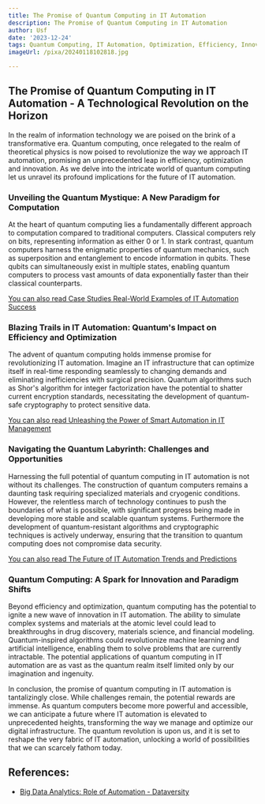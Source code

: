 ```yaml
---
title: The Promise of Quantum Computing in IT Automation
description: The Promise of Quantum Computing in IT Automation
author: Usf
date: '2023-12-24'
tags: Quantum Computing, IT Automation, Optimization, Efficiency, Innovation
imageUrl: /pixa/20240118102818.jpg

---
```

## The  Promise of  Quantum Computing in IT Automation - A Technological  Revolution on the Horizon

In the realm of information technology we  are poised on  the brink of a transformative era. Quantum computing, once  relegated to the realm  of theoretical  physics is now poised to revolutionize  the way we approach IT automation, promising an unprecedented leap in efficiency, optimization and innovation. As we delve into the intricate world of quantum computing let us unravel its profound implications  for the future of IT  automation.

###  Unveiling the Quantum Mystique: A New Paradigm for Computation
At the heart  of quantum computing lies a fundamentally different  approach to  computation compared to traditional  computers.  Classical computers rely on bits,  representing information as either 0 or 1. In stark contrast, quantum  computers harness the enigmatic properties  of quantum mechanics, such as superposition and entanglement to encode information in qubits. These qubits can simultaneously exist in multiple states, enabling quantum computers to process vast amounts of data exponentially faster  than  their classical counterparts.

[You can also read Case Studies Real-World Examples  of IT  Automation Success](Case%20Studies%20Real-World%20Examples%20of%20IT%20Automation%20Success)


### Blazing Trails in IT Automation: Quantum's Impact on Efficiency and  Optimization
The advent of quantum computing holds immense promise for revolutionizing IT automation. Imagine an IT infrastructure that can optimize itself in real-time responding seamlessly to changing demands and eliminating inefficiencies with surgical precision. Quantum algorithms such as Shor's algorithm for integer factorization have the potential to  shatter current encryption standards, necessitating the development of quantum-safe cryptography to protect sensitive data.

[You can also read Unleashing the Power of Smart Automation in IT Management](Unleashing%20the%20Power%20of%20Smart%20Automation%20in%20IT%20Management)


### Navigating the Quantum Labyrinth: Challenges and  Opportunities
Harnessing the full potential of quantum computing in IT automation is not without its challenges. The construction of quantum computers  remains a daunting  task requiring specialized materials and cryogenic conditions. However, the relentless march of technology continues to push the boundaries of what is possible, with significant progress being made in developing more stable and scalable quantum systems. Furthermore the development of quantum-resistant  algorithms and cryptographic  techniques is actively underway, ensuring that the transition to quantum computing  does not  compromise data security.

[You  can also read  The Future of IT Automation  Trends and Predictions](The%20Future%20of%20IT%20Automation%20Trends%20and%20Predictions)


###  Quantum Computing:  A Spark for Innovation  and Paradigm Shifts
Beyond efficiency and optimization, quantum computing has  the potential to  ignite a new  wave of innovation  in IT automation. The ability to simulate complex systems and materials  at the atomic level could lead  to breakthroughs in drug discovery, materials science, and financial modeling.  Quantum-inspired algorithms could revolutionize machine learning and artificial intelligence, enabling them  to solve problems that are currently intractable. The potential applications of quantum computing in IT automation are as vast as the quantum realm itself limited only by our  imagination and ingenuity.

In conclusion, the promise of quantum computing in IT automation is tantalizingly close.  While  challenges  remain, the potential rewards are immense. As quantum computers become more powerful and accessible, we can anticipate a future where IT automation is elevated to unprecedented heights, transforming the way we manage and optimize our digital infrastructure. The quantum revolution is upon us, and it is set to reshape the very fabric of IT automation, unlocking a world of possibilities  that we can scarcely fathom today.

## References:
- [Big Data Analytics: Role of Automation - Dataversity](https://www.dataversity.net/big-data-analytics-role-automation/)
